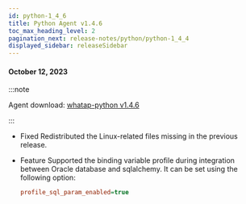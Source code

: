 ```yaml
---
id: python-1_4_6
title: Python Agent v1.4.6
toc_max_heading_level: 2
pagination_next: release-notes/python/python-1_4_4
displayed_sidebar: releaseSidebar
---
```


#### October 12, 2023

:::note

Agent download: [whatap-python v1.4.6](https://pypi.org/project/whatap-python/1.4.6/)

:::

- <Status>Fixed</Status> Redistributed the Linux-related files missing in the previous release.

- <Status>Feature</Status> Supported the binding variable profile during integration between Oracle database and sqlalchemy. It can be set using the following option:

  ```ini title='whatap.conf'
  profile_sql_param_enabled=true
  ```
